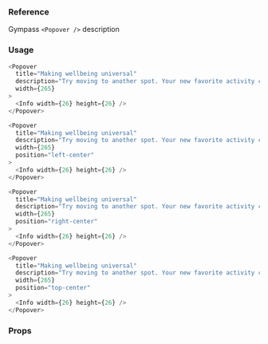 ### Reference

Gympass `<Popover />` description

### Usage

```javascript
<Popover
  title="Making wellbeing universal"
  description="Try moving to another spot. Your new favorite activity could be arround the corner."
  width={265}
>
  <Info width={26} height={26} />
</Popover>
```

```javascript
<Popover
  title="Making wellbeing universal"
  description="Try moving to another spot. Your new favorite activity could be arround the corner."
  width={265}
  position="left-center"
>
  <Info width={26} height={26} />
</Popover>
```

```javascript
<Popover
  title="Making wellbeing universal"
  description="Try moving to another spot. Your new favorite activity could be arround the corner."
  width={265}
  position="right-center"
>
  <Info width={26} height={26} />
</Popover>
```

```javascript
<Popover
  title="Making wellbeing universal"
  description="Try moving to another spot. Your new favorite activity could be arround the corner."
  width={265}
  position="top-center"
>
  <Info width={26} height={26} />
</Popover>
```

### Props

<PropsTable component="Popover" platform="web" />
